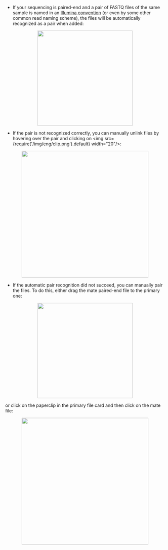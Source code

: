 - If your sequencing is paired-end and a pair of FASTQ files of the same sample is named in
an [Illumina convention](https://support.illumina.com/help/BaseSpace_OLH_009008/Content/Source/Informatics/BS/NamingConvention_FASTQ-files-swBS.htm)
(or even by some other common read naming scheme), the files will be automatically recognized as a pair when added:

<p align="center">
<img src={require('/img/eng/4-14-pair.png').default} width="300"/>
</p>

- If the pair is not recognized correctly, you can manually unlink files by hovering over the pair and
clicking on <img src={require('/img/eng/clip.png').default} width="20"/>:

<p align="center">
<img src={require('/img/eng/unlink_pair.gif').default} width="400"/>
</p>

- If the automatic pair recognition did nоt succeed, you can manually pair the files.
To do this, either drag the mate paired-end file to the primary one:

<p align="center">
<img src={require('/img/eng/create_pair.gif').default} width="300"/>
</p>

or click on the paperclip in the primary file card and then click on the mate file:

<p align="center">
<img src={require('/img/eng/primary_to_pair.gif').default} width="400"/>
</p>
